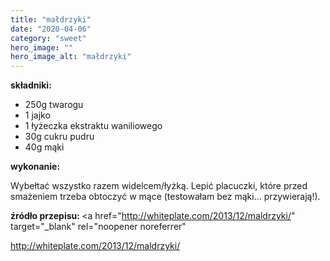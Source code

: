 ```yaml
---
title: "małdrzyki"
date: "2020-04-06"
category: "sweet"
hero_image: ""
hero_image_alt: "małdrzyki"
---
```


<!--more ... -->

<strong>składniki:</strong>
<ul>
  <li>250g twarogu</li>
  <li>1 jajko</li>
  <li>1 łyżeczka ekstraktu waniliowego</li>
  <li>30g cukru pudru</li>
  <li>40g mąki</li>
</ul>
<strong>wykonanie:</strong>

Wybełtać wszystko razem widelcem/łyżką. Lepić placuczki, które przed smażeniem trzeba obtoczyć w mące (testowałam bez mąki... przywierają!).

<strong>źródło przepisu: </strong>
<a
  href="http://whiteplate.com/2013/12/maldrzyki/"
  target="_blank"
  rel="noopener noreferrer"
>
  http://whiteplate.com/2013/12/maldrzyki/
</a>
